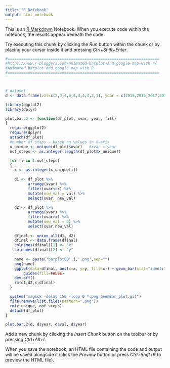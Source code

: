 ```yaml
---
title: "R Notebook"
output: html_notebook
---
```


This is an [R Markdown](http://rmarkdown.rstudio.com) Notebook. When you execute code within the notebook, the results appear beneath the code. 

Try executing this chunk by clicking the *Run* button within the chunk or by placing your cursor inside it and pressing *Ctrl+Shift+Enter*. 

```r
#===================================================================
#https://www.r-bloggers.com/animated-barplot-and-google-map-with-r/
#Animated barplot and google map with R
#===================================================================



# dataset
d <- data.frame(val=c(2,3,4,3,4,3,4,3,2,1), year = c(2015,2016,2017,2015,2016,2015,2015,2016,2017,2015))

library(ggplot2)
library(dplyr)

plot.bar.2 <- function(df_plot, xvar, yvar, fill)
{
  require(ggplot2)
  require(dplyr)
  attach(df_plot)
  #number of steps - based on values in X-axis
  x_unique <- unique(df_plot$xvar)   #xvar = year
  nof_steps <- as.integer(length(df_plot$x_unique))

  for (i in 1:nof_steps) 
  {
    x <- as.integer(x_unique[i])
    
    d1 <- df_plot %>%
          arrange(xvar) %>%
          filter(xvar<=x) %>%
          mutate(new_val = val) %>%
          select(xvar, new_val)
    
    d2 <- df_plot %>%
          arrange(xvar) %>%
          filter(xvar>x) %>%
          mutate(new_val = 0) %>%
          select(xvar,new_val)
    
    dfinal <- union_all(d1, d2)
    dfinal <- data.frame(dfinal)
    colnames(dfinal)[1] <- "x"
    colnames(dfinal)[2] <- "y"
    
    name <- paste('barplot00',i,'.png',sep="")
    png(name)
    ggplot(data=dfinal, aes(x=x, y=y, fill=x)) + geom_bar(stat="identity") + 
        guides(fill=FALSE)
    dev.off()
    rm(d1,d2,x,dfinal) 
  }

  system("magick -delay 150 -loop 0 *.png GeomBar_plot.gif")
  file.remove(list.files(pattern=".png"))
  rm(x_unique, nof_steps)   
  detach(df_plot)
}

plot.bar.2(d, d$year, d$val, d$year)


```

Add a new chunk by clicking the *Insert Chunk* button on the toolbar or by pressing *Ctrl+Alt+I*.

When you save the notebook, an HTML file containing the code and output will be saved alongside it (click the *Preview* button or press *Ctrl+Shift+K* to preview the HTML file).
